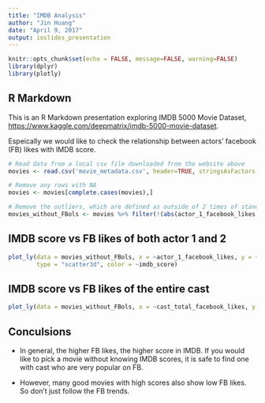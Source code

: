```yaml
---
title: "IMDB Analysis"
author: "Jin Huang"
date: "April 9, 2017"
output: ioslides_presentation
---
```


```r
knitr::opts_chunk$set(echo = FALSE, message=FALSE, warning=FALSE)
library(dplyr)
library(plotly)
```

## R Markdown
This is an R Markdown presentation exploring IMDB 5000 Movie Dataset,  <https://www.kaggle.com/deepmatrix/imdb-5000-movie-dataset>.

Espeically we would like to check the relationship between actors' facebook (FB) likes with IMDB score.  

```r
# Read data from a local csv file downloaded from the website above
movies <- read.csv('movie_metadata.csv', header=TRUE, stringsAsFactors = FALSE)

# Remove any rows with NA
movies <- movies[complete.cases(movies),]

# Remove the outliers, which are defined as outside of 2 times of standard deviation
movies_without_FBols <- movies %>% filter(!(abs(actor_1_facebook_likes - median(actor_1_facebook_likes)) >  2 * sd(actor_1_facebook_likes)))
```

## IMDB score vs FB likes of both actor 1 and 2
```r
plot_ly(data = movies_without_FBols, x = ~actor_1_facebook_likes, y = ~actor_2_facebook_likes, z = ~imdb_score,
        type = "scatter3d", color = ~imdb_score)
```

## IMDB score vs FB likes of the entire cast
```r
plot_ly(data = movies_without_FBols, x = ~cast_total_facebook_likes, y = ~imdb_score, type = "scatter", color = ~imdb_score)
```

## Conculsions
- In general, the higher FB likes, the higher score in IMDB.  If you would like to pick a movie without knowing IMDB scores, it is safe to find one with cast who are very popular on FB.  

- However, many good movies with high scores also show low FB likes.  So don't just follow the FB trends.